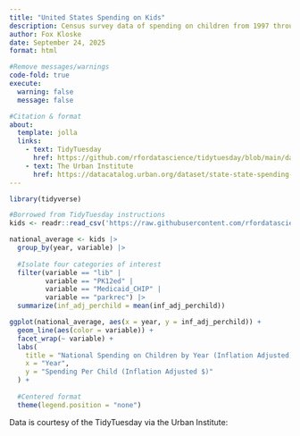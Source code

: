 ```yaml
---
title: "United States Spending on Kids"
description: Census survey data of spending on children from 1997 through 2016.
author: Fox Kloske
date: September 24, 2025
format: html

#Remove messages/warnings
code-fold: true
execute: 
  warning: false
  message: false

#Citation & format 
about:
  template: jolla
  links:
    - text: TidyTuesday
      href: https://github.com/rfordatascience/tidytuesday/blob/main/data/2020/2020-09-15/readme.md
    - text: The Urban Institute
      href: https://datacatalog.urban.org/dataset/state-state-spending-kids-dataset
---
```


```r
library(tidyverse)

#Borrowed from TidyTuesday instructions
kids <- readr::read_csv('https://raw.githubusercontent.com/rfordatascience/tidytuesday/main/data/2020/2020-09-15/kids.csv')

national_average <- kids |>
  group_by(year, variable) |>
  
  #Isolate four categories of interest
  filter(variable == "lib" |
         variable == "PK12ed" |
         variable == "Medicaid_CHIP" |
         variable == "parkrec") |>
  summarize(inf_adj_perchild = mean(inf_adj_perchild))

ggplot(national_average, aes(x = year, y = inf_adj_perchild)) +
  geom_line(aes(color = variable)) +
  facet_wrap(~ variable) +
  labs(
    title = "National Spending on Children by Year (Inflation Adjusted)",
    x = "Year",
    y = "Spending Per Child (Inflation Adjusted $)"
  ) +
  
  #Centered format
  theme(legend.position = "none")
```

Data is courtesy of the TidyTuesday via the Urban Institute: